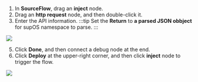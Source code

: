 1. In **SourceFlow**, drag an **inject** node.
2. Drag an **http request** node, and then double-click it.
3. Enter the API information.
:::tip
Set the **Return** to **a parsed JSON obbject** for supOS namespace to parse.
:::

<img width={300} src="http://communityimage2.oss-cn-hangzhou.aliyuncs.com/95.png" />

5. Click **Done**, and then connect a debug node at the end.
8. Click **Deploy** at the upper-right corner, and then click **inject** node to trigger the flow.

<img width={600} src="http://communityimage2.oss-cn-hangzhou.aliyuncs.com/96.png" />

